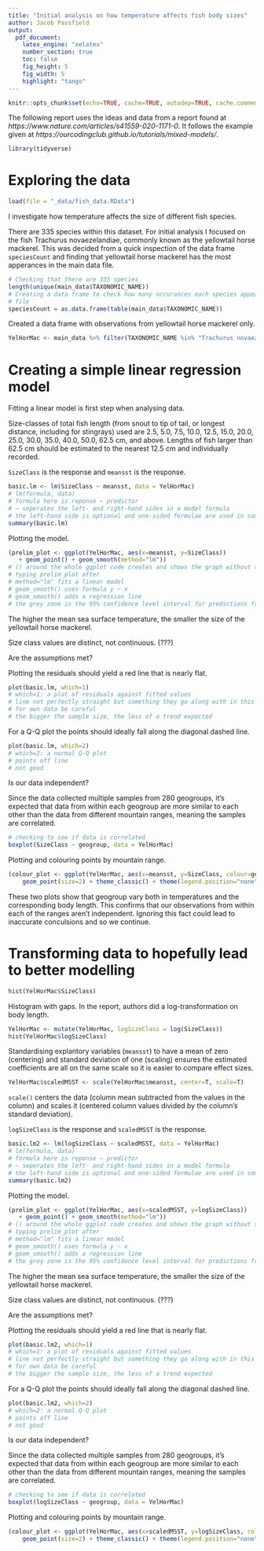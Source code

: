 ```yaml
---
title: "Initial analysis on how temperature affects fish body sizes"
author: Jacob Passfield
output: 
  pdf_document:
    latex_engine: "xelatex"
    number_section: true
    toc: false
    fig_height: 5
    fig_width: 5
    highlight: "tango"
---
```


```r
knitr::opts_chunk$set(echo=TRUE, cache=TRUE, autodep=TRUE, cache.comments=TRUE, fig.align="center", out.width="100%")
```

The following report uses the ideas and data from a report found at *https://www.nature.com/articles/s41559-020-1171-0*. It follows the example given at *https://ourcodingclub.github.io/tutorials/mixed-models/*.

```r
library(tidyverse)
```


# Exploring the data

```r
load(file = "_data/fish_data.RData")
```

I investigate how temperature affects the size of different fish species.

There are 335 species within this dataset. For initial analysis I focused on the fish Trachurus novaezelandiae, commonly known as the yellowtail horse mackerel. This was decided from a quick inspection of the data frame `speciesCount` and finding that yellowtail horse mackerel has the most apperances in the main data file.

```r
# Checking that there are 335 species
length(unique(main_data$TAXONOMIC_NAME))
# Creating a data frame to check how many occurances each species appear in the main data 
# file
speciesCount = as.data.frame(table(main_data$TAXONOMIC_NAME))
```

Created a data frame with observations from yellowtail horse mackerel only.

```r
YelHorMac <- main_data %>% filter(TAXONOMIC_NAME %in% "Trachurus novaezelandiae")
```

# Creating a simple linear regression model

Fitting a linear model is first step when analysing data.

Size-classes of total fish length (from snout to tip of tail, or longest distance, including for stingrays) used are 2.5, 5.0, 7.5, 10.0, 12.5, 15.0, 20.0, 25.0, 30.0, 35.0, 40.0, 50.0, 62.5 cm, and above. Lengths of fish larger than 62.5 cm should be estimated to the nearest 12.5 cm and individually recorded.

`SizeClass` is the response and `meansst` is the response.

```r
basic.lm <- lm(SizeClass ~ meansst, data = YelHorMac)
# lm(formula, data)
# formula here is reponse ~ predictor
# ~ seperates the left- and right-hand sides in a model formula
# the left-hand side is optional and one-sided formulae are used in some contexts
summary(basic.lm)
```

Plotting the model.

```r
(prelim_plot <- ggplot(YelHorMac, aes(x=meansst, y=SizeClass)) 
   + geom_point() + geom_smooth(method="lm"))
# () around the whole ggplot code creates and shows the graph without the added step of 
# typing prelim_plot after
# method="lm" fits a linear model
# geom_smooth() uses formula y ~ x
# geom_smooth() adds a regression line
# the grey zone is the 95% confidence level interval for predictions from "lm"
```

The higher the mean sea surface temperature, the smaller the size of the yellowtail horse mackerel.

Size class values are distinct, not continuous. (???)

Are the assumptions met?

Plotting the residuals should yield a red line that is nearly flat.

```r
plot(basic.lm, which=1)
# which=1: a plot of residuals against fitted values
# line not perfectly straight but something they go along with in this example
# for own data be careful
# the bigger the sample size, the less of a trend expected
```

For a Q-Q plot the points should ideally fall along the diagonal dashed line.

```r
plot(basic.lm, which=2)
# which=2: a normal Q-Q plot
# points off line
# not good
```

Is our data independent?

Since the data collected multiple samples from 280 geogroups, it's expected that data from within each geogroup are more similar to each other than the data from different mountain ranges, meaning the samples are correlated.

```r
# checking to see if data is correlated
boxplot(SizeClass ~ geogroup, data = YelHorMac)
```

Plotting and colouring points by mountain range.

```r
(colour_plot <- ggplot(YelHorMac, aes(x=meansst, y=SizeClass, colour=geogroup)) +
    geom_point(size=2) + theme_classic() + theme(legend.position="none"))
```

These two plots show that geogroup vary both in temperatures and the corresponding body length. This confirms that our observations from within each of the ranges aren't independent. Ignoring this fact could lead to inaccurate conculsions and so we continue.

# Transforming data to hopefully lead to better modelling

```r
hist(YelHorMac$SizeClass)
```

Histogram with gaps.
In the report, authors did a log-transformation on body length.

```r
YelHorMac <- mutate(YelHorMac, logSizeClass = log(SizeClass))
hist(YelHorMac$logSizeClass)
```

Standardising explantory variables (`meansst`) to have a mean of zero (centering) and standard deviation of one (scaling) ensures the estimated coefficients are all on the same scale so it is easier to compare effect sizes.

```r
YelHorMac$scaledMSST <- scale(YelHorMac$meansst, center=T, scale=T)
```

`scale()` centers the data (column mean subtracted from the values in the column) and scales it (centered column values divided by the column's standard deviation).

`logSizeClass` is the response and `scaledMSST` is the response.

```r
basic.lm2 <- lm(logSizeClass ~ scaledMSST, data = YelHorMac)
# lm(formula, data)
# formula here is reponse ~ predictor
# ~ seperates the left- and right-hand sides in a model formula
# the left-hand side is optional and one-sided formulae are used in some contexts
summary(basic.lm2)
```

Plotting the model.

```r
(prelim_plot <- ggplot(YelHorMac, aes(x=scaledMSST, y=logSizeClass)) 
   + geom_point() + geom_smooth(method="lm"))
# () around the whole ggplot code creates and shows the graph without the added step of 
# typing prelim_plot after
# method="lm" fits a linear model
# geom_smooth() uses formula y ~ x
# geom_smooth() adds a regression line
# the grey zone is the 95% confidence level interval for predictions from "lm"
```

The higher the mean sea surface temperature, the smaller the size of the yellowtail horse mackerel.

Size class values are distinct, not continuous. (???)

Are the assumptions met?

Plotting the residuals should yield a red line that is nearly flat.

```r
plot(basic.lm2, which=1)
# which=1: a plot of residuals against fitted values
# line not perfectly straight but something they go along with in this example
# for own data be careful
# the bigger the sample size, the less of a trend expected
```

For a Q-Q plot the points should ideally fall along the diagonal dashed line.

```r
plot(basic.lm2, which=2)
# which=2: a normal Q-Q plot
# points off line
# not good
```

Is our data independent?

Since the data collected multiple samples from 280 geogroups, it's expected that data from within each geogroup are more similar to each other than the data from different mountain ranges, meaning the samples are correlated.

```r
# checking to see if data is correlated
boxplot(logSizeClass ~ geogroup, data = YelHorMac)
```

Plotting and colouring points by mountain range.

```r
(colour_plot <- ggplot(YelHorMac, aes(x=scaledMSST, y=logSizeClass, colour=geogroup)) +
    geom_point(size=2) + theme_classic() + theme(legend.position="none"))
```





